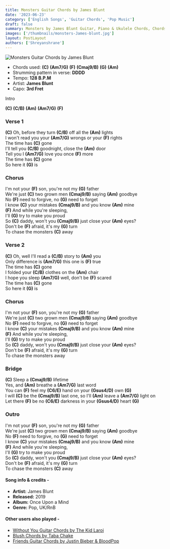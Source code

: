 ```yaml
---
title: Monsters Guitar Chords by James Blunt
date: '2023-06-23'
category: ['English Songs', 'Guitar Chords', 'Pop Music']
draft: false
summary: Monsters by James Blunt Guitar, Piano & Ukulele Chords, Chords used - (C) (Am7/G) (F) (Cmaj9/B) (G) (Am), Capo - 3rd Fret, Key - C
images: ['/thumbnails/monsters-James-blunt.jpg']
layout: PostLayout
authors: ['Shreyanshrane']
---
```


![Monsters Guitar Chords by James Blunt](/thumbnails/monsters-James-blunt.jpg)

- Chords used: **(C)** **(Am7/G)** **(F)** **(Cmaj9/B)** **(G)** **(Am)** 
- Strumming pattern in verse: **DDDD**
- Tempo: **128 B.P.M**
- Artist: **James Blunt**
- Capo: **3rd Fret**

Intro

**(C)**  **(C/B)**  **(Am)**  **(Am7/G)**  **(F)** 

### Verse 1

**(C)** Oh, before they turn **(C/B)** off all the **(Am)** lights\
I won't read you your **(Am7/G)** wrongs or your **(F)** rights\
The time has **(C)** gone\
I'll tell you **(C/B)** goodnight, close the **(Am)** door\
Tell you I **(Am7/G)** love you once **(F)** more\
The time has **(C)** gone\
So here it **(G)** is

### Chorus

I'm not your **(F)** son, you're not my **(G)** father\
We're just **(C)** two grown men **(Cmaj9/B)** saying **(Am)** goodbye\
No **(F)** need to forgive, no **(G)** need to forget\
I know **(C)** your mistakes **(Cmaj9/B)** and you know **(Am)** mine\
**(F)**  And while you're sleeping,\
I'll **(G)** try to make you proud\
So **(C)** daddy, won't you **(Cmaj9/B)** just close your **(Am)** eyes?\
Don't be **(F)** afraid, it's my **(G)** turn\
To chase the monsters **(C)** away

### Verse 2

**(C)** Oh, well I'll read a **(C/B)** story to **(Am)** you\
Only difference is **(Am7/G)** this one is **(F)** true\
The time has **(C)** gone\
I folded your **(C/B)** clothes on the **(Am)** chair\
I hope you sleep **(Am7/G)** well, don't be **(F)** scared\
The time has **(C)** gone\
So here it **(G)** is

### Chorus

I'm not your **(F)** son, you're not my **(G)** father\
We're just **(C)** two grown men **(Cmaj9/B)** saying **(Am)** goodbye\
No **(F)** need to forgive, no **(G)** need to forget\
I know **(C)** your mistakes **(Cmaj9/B)** and you know **(Am)** mine\
**(F)**  And while you're sleeping,\
I'll **(G)** try to make you proud\
So **(C)** daddy, won't you **(Cmaj9/B)** just close your **(Am)** eyes?\
Don't be **(F)** afraid, it's my **(G)** turn\
To chase the monsters away

### Bridge

**(C)** Sleep a **(Cmaj9/B)** lifetime\
Yes, and **(Am)** breathe a **(Am7/G)** last word\
You can **(F)** feel my **(C6/E)** hand on your **(Gsus4/D)** own **(G)** \
I will **(C)** be the **(Cmaj9/B)** last one, so I'll **(Am)** leave a **(Am7/G)** light on\
Let there **(F)** be no **(C6/E)** darkness in your **(Gsus4/D)** heart **(G)** 

### Outro

I'm not your **(F)** son, you're not my **(G)** father\
We're just **(C)** two grown men **(Cmaj9/B)** saying **(Am)** goodbye\
No **(F)** need to forgive, no **(G)** need to forget\
I know **(C)** your mistakes **(Cmaj9/B)** and you know **(Am)** mine\
**(F)**  And while you're sleeping,\
I'll **(G)** try to make you proud\
So **(C)** daddy, won't you **(Cmaj9/B)** just close your **(Am)** eyes?\
Don't be **(F)** afraid, it's my **(G)** turn\
To chase the monsters **(C)** away

#### Song info & credits -

- **Artist:** James Blunt
- **Released:** 2019
- **Album:** Once Upon a Mind
- **Genre:** Pop, UK/RnB

#### Other users also played -

- [Without You Guitar Chords by The Kid Laroi](https://www.chordsco.com/chords/without-you-guitar-chords-by-the-kid-laroi)
- [Blush Chords by Taba Chake](https://www.chordsco.com/chords/blush-guitar-chords-by-taba-chake)
- [Friends Guitar Chords by Justin Bieber & BloodPop](https://www.chordsco.com/chords/friends-guitar-chords-by-justin-bieber-bloodpop)
